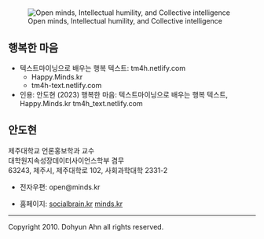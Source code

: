 #  {.unnumbered}

![Open minds, Intellectual humility, and Collective intelligence](cover.png){fig-alt="열린마음, 지적겸손, 집단지성"}

## 행복한 마음 {.unnumbered}

-   텍스트마이닝으로 배우는 행복 텍스트: tm4h.netlify.com
    -   Happy.Minds.kr
    -   tm4h-text.netlify.com
-   인용: 안도현 (2023) 행복한 마음: 텍스트마이닝으로 배우는 행복 텍스트, Happy.Minds.kr tm4h_text.netlify.com

## 안도현 {.unnumbered}

제주대학교 언론홍보학과 교수\
대학원지속성장데이터사이언스학부 겸무\
63243, 제주시, 제주대학로 102, 사회과학대학 2331-2

-   전자우편: open\@minds.kr

-   홈페이지: [socialbrain.kr](socialbrain.kr) [minds.kr](minds.kr)

<div>

------------------------------------------------------------------------

Copyright 2010. Dohyun Ahn all rights reserved.

</div>
